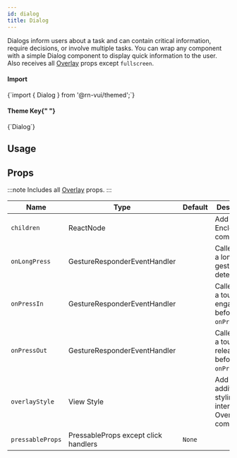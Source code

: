 ```yaml
---
id: dialog
title: Dialog
---
```



<IconsStyle />

Dialogs inform users about a task and can contain critical information, require decisions, or involve multiple tasks.
You can wrap any component with a simple Dialog component to display quick information to the user.
Also receives all [Overlay](https://react-native-velements.thevikalp.com//docs/components/overlay#props) props except `fullscreen`.

<div class="row inline-flex-center">
  <div class="col col--3">
    <h4>Import</h4>
  </div>
  <div class="col col--9">
    <CodeBlock>{`import { Dialog } from '@rn-vui/themed';`}</CodeBlock>
  </div>
  <div class="col col--3">
    <h4>
      Theme Key{" "}
      <a href="../customizing#using-themeprovider">
        <BiInfoCircle />
      </a>
    </h4>
  </div>
  <div class="col col--9">
    <CodeBlock>{`Dialog`}</CodeBlock>
  </div>
</div>

## Usage

<Usage />

## Props

:::note
Includes all [Overlay](overlay#props) props.
:::

<div class='table-responsive'>

| Name             | Type                                 | Default | Description                                               |
| ---------------- | ------------------------------------ | ------- | --------------------------------------------------------- |
| `children`       | ReactNode                            |         | Add Enclosed components.                                  |
| `onLongPress`    | GestureResponderEventHandler         |         | Called when a long-tap gesture is detected.               |
| `onPressIn`      | GestureResponderEventHandler         |         | Called when a touch is engaged before `onPress`.          |
| `onPressOut`     | GestureResponderEventHandler         |         | Called when a touch is released before `onPress`.         |
| `overlayStyle`   | View Style                           |         | Add additional styling to the internal Overlay component. |
| `pressableProps` | PressableProps except click handlers | `None`  |                                                           |

</div>
